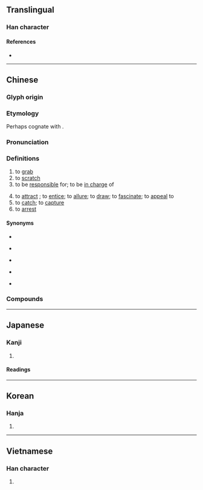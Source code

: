 {{character info}}
==Translingual==

===Han character===
{{Han char|rn=64|rad=手|as=04|sn=7|four=52030|canj=QHLO,XQHLO|ids=⿰扌爪}}

====References====
* {{Han ref|kx=0421.110|dkj=11885|dj=0768.110|hdz=31839.010|uh=6293|ud=25235|bh=A7EC|bd=42988}}

----

==Chinese==
{{zh-forms}}

===Glyph origin===
{{Han etym}}

===Etymology===
{{rfe|zh|Is /-ua/ irregular? How did it develop?}}
Perhaps cognate with {{cog|my|ဆုပ်||to grasp, clench}}.

===Pronunciation===
{{zh-pron
|m=zhuā
|ma=Zh-zhuā.oga
|m-s=zua1
|c=zaau2,zaa1
|c-t=
|g=
|h=pfs=
|j=
|mb=cuá
|md=
|mn=ml:choa/tw,zz:jiàu/tw:giàu/twv,ph:liàu
|mn-t=zua1
|w=1tsau
|x=
|mc=y
|oc=y
|cat=v
}}

===Definitions===
{{zh-hanzi}}

# to [[grab]]
# to [[scratch]] {{gl|with nails, claws, etc.}}
# to be [[responsible]] for; to be [[in charge]] of
#: {{zh-x|狠 抓 產品 質量|to strengthen quality control of products}}
# to [[attract]] {{gl|the [[attention]] of someone or something}}; to [[entice]]; to [[allure]]; to [[draw]]; to [[fascinate]]; to [[appeal]] to
# to [[catch]]; to [[capture]]
# to [[arrest]]

====Synonyms====
* {{s|to scratch}}
{{zh-dial|搔}}
* {{s|to be responsible for}} {{zh-l|主管}}
* {{s|to attract}}
{{zh-syn-saurus|招引}}
* {{s|to catch}}
{{zh-dial|捉}}
* {{s|to arrest}}
{{zh-syn-saurus|逮捕}}
{{zh-dial|逮捕}}

===Compounds===
{{zh-der|一把抓|抓抓掗掗|抓工夫|抓破臉兒|抓藥|搔耳抓腮|抓角兒|抓狂|抓舉|抓彩|抓週|抓子兒|搔首抓耳|抓權|抓弄|抓著癢處|抓膘|抓乖賣俏|抓尖要強|抓緊|抓哏|抓住|抓一把|抓辮子|抓撓兒|抓尋|抓癢|抓髻|抓頭挖耳|抓乖|抓尖兒|瞎抓|抓耳搔腮|抓鬮|照方兒抓|抓大頭|拐抓|抓抓撓撓|抓瞎|抓撓|抓碴兒|抓耳撓腮|抓牢|飛抓|鷹抓燕雀|隔靴抓癢}}

{{zh-cat|Elementary}}

----

==Japanese==

===Kanji===
{{ja-kanji|grade=|rs=手04}}

# {{rfdef|ja|sort=手04}}

====Readings====
{{ja-readings
|goon=しょう<せう
|kanon=そう<さう
|kun=つま-む, つね-る}}

----

==Korean==

===Hanja===
{{ko-hanja|hangeul=조|eumhun=}}

# {{rfdef|ko|sort=手04}}

----

==Vietnamese==

===Han character===
{{vi-readings|rs=手04|reading=co, trảo}}

# {{rfdef|vi|sort=手04}}

{{cln|vi|Han tu}}